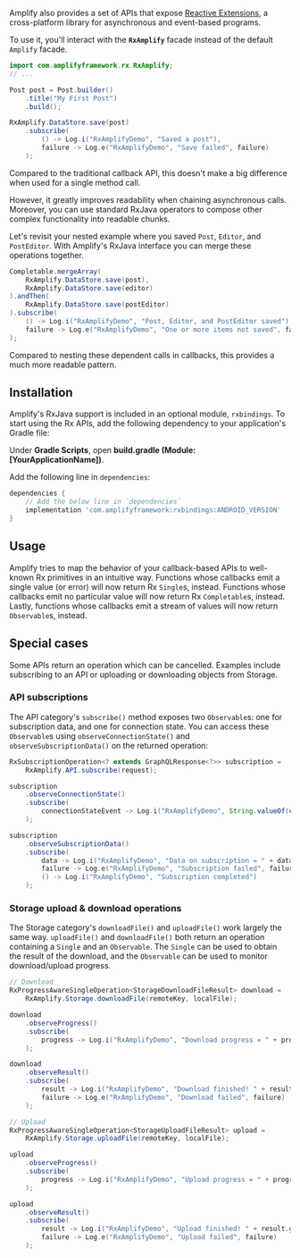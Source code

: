 Amplify also provides a set of APIs that expose [Reactive Extensions](http://reactivex.io/), a cross-platform library for asynchronous and event-based programs.

To use it, you'll interact with the **`RxAmplify`** facade instead of the default `Amplify` facade.

```java
import com.amplifyframework.rx.RxAmplify;
// ...

Post post = Post.builder()
    .title("My First Post")
    .build();

RxAmplify.DataStore.save(post)
    .subscribe(
        () -> Log.i("RxAmplifyDemo", "Saved a post"),
        failure -> Log.e("RxAmplifyDemo", "Save failed", failure)
    );
```

Compared to the traditional callback API, this doesn't make a big difference when used for a single method call.

However, it greatly improves readability when chaining asynchronous calls. Moreover, you can use standard RxJava operators to compose other complex functionality into readable chunks.

Let's revisit your nested example where you saved `Post`, `Editor`, and `PostEditor`. With Amplify's RxJava interface you can merge these operations together.

```java
Completable.mergeArray(
    RxAmplify.DataStore.save(post),
    RxAmplify.DataStore.save(editor)
).andThen(
    RxAmplify.DataStore.save(postEditor)
).subscribe(
    () -> Log.i("RxAmplifyDemo", "Post, Editor, and PostEditor saved"),
    failure -> Log.e("RxAmplifyDemo", "One or more items not saved", failure)
);
```

Compared to nesting these dependent calls in callbacks, this provides a much more readable pattern.

## Installation

Amplify's RxJava support is included in an optional module, `rxbindings`. To start using the Rx APIs, add the following dependency to your application's Gradle file:

Under **Gradle Scripts**, open **build.gradle (Module: [YourApplicationName])**.

Add the following line in `dependencies`:

```groovy
dependencies {
    // Add the below line in `dependencies`
    implementation 'com.amplifyframework:rxbindings:ANDROID_VERSION'
}
```

## Usage

Amplify tries to map the behavior of your callback-based APIs to well-known Rx primitives in an intuitive way. Functions whose callbacks emit a single value (or error) will now return Rx `Single`s, instead. Functions whose callbacks emit no particular value will now return Rx `Completable`s, instead. Lastly, functions whose callbacks emit a stream of values will now return `Observable`s, instead.

## Special cases

Some APIs return an operation which can be cancelled. Examples include subscribing to an API or uploading or downloading objects from Storage.

### API subscriptions

The API category's `subscribe()` method exposes two `Observable`s: one for subscription data, and one for connection state. You can access these `Observable`s using `observeConnectionState()` and `observeSubscriptionData()` on the returned operation:

```java
RxSubscriptionOperation<? extends GraphQLResponse<?>> subscription =
    RxAmplify.API.subscribe(request);

subscription
    .observeConnectionState()
    .subscribe(
        connectionStateEvent -> Log.i("RxAmplifyDemo", String.valueOf(connectionStateEvent))
    );

subscription
    .observeSubscriptionData()
    .subscribe(
        data -> Log.i("RxAmplifyDemo", "Data on subscription = " + data),
        failure -> Log.e("RxAmplifyDemo", "Subscription failed", failure),
        () -> Log.i("RxAmplifyDemo", "Subscription completed")
    );
```

### Storage upload & download operations

The Storage category's `downloadFile()` and `uploadFile()` work largely the same way. `uploadFile()` and `downloadFile()` both return an operation containing a `Single` and an `Observable`. The `Single` can be used to obtain the result of the download, and the `Observable` can be used to monitor download/upload progress.

```java
// Download
RxProgressAwareSingleOperation<StorageDownloadFileResult> download =
    RxAmplify.Storage.downloadFile(remoteKey, localFile);

download
    .observeProgress()
    .subscribe(
        progress -> Log.i("RxAmplifyDemo", "Download progress = " + progress.toString())
    );

download
    .observeResult()
    .subscribe(
        result -> Log.i("RxAmplifyDemo", "Download finished! " + result.getFile().getPath()),
        failure -> Log.e("RxAmplifyDemo", "Download failed", failure)
    );

// Upload
RxProgressAwareSingleOperation<StorageUploadFileResult> upload =
    RxAmplify.Storage.uploadFile(remoteKey, localFile);

upload
    .observeProgress()
    .subscribe(
        progress -> Log.i("RxAmplifyDemo", "Upload progress = " + progress.toString())
    );

upload
    .observeResult()
    .subscribe(
        result -> Log.i("RxAmplifyDemo", "Upload finished! " + result.getKey()),
        failure -> Log.e("RxAmplifyDemo", "Upload failed", failure)
    );
```
